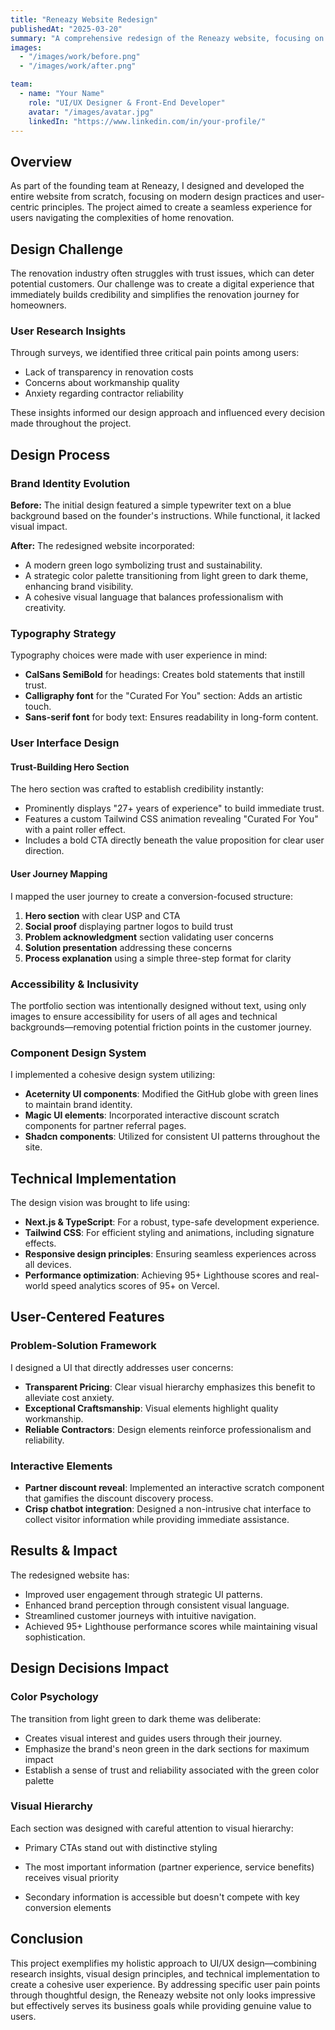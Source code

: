 ```yaml
---
title: "Reneazy Website Redesign"
publishedAt: "2025-03-20"
summary: "A comprehensive redesign of the Reneazy website, focusing on user experience, modern design practices, and effective branding."
images:
  - "/images/work/before.png"
  - "/images/work/after.png"

team:
  - name: "Your Name"
    role: "UI/UX Designer & Front-End Developer"
    avatar: "/images/avatar.jpg"
    linkedIn: "https://www.linkedin.com/in/your-profile/"
---
```


## Overview

As part of the founding team at Reneazy, I designed and developed the entire website from scratch, focusing on modern design practices and user-centric principles. The project aimed to create a seamless experience for users navigating the complexities of home renovation.

## Design Challenge

The renovation industry often struggles with trust issues, which can deter potential customers. Our challenge was to create a digital experience that immediately builds credibility and simplifies the renovation journey for homeowners.

### User Research Insights

Through surveys, we identified three critical pain points among users:

- Lack of transparency in renovation costs
- Concerns about workmanship quality
- Anxiety regarding contractor reliability

These insights informed our design approach and influenced every decision made throughout the project.

## Design Process

### Brand Identity Evolution

**Before:** The initial design featured a simple typewriter text on a blue background based on the founder's instructions. While functional, it lacked visual impact.

**After:** The redesigned website incorporated:

- A modern green logo symbolizing trust and sustainability.
- A strategic color palette transitioning from light green to dark theme, enhancing brand visibility.
- A cohesive visual language that balances professionalism with creativity.

### Typography Strategy

Typography choices were made with user experience in mind:

- **CalSans SemiBold** for headings: Creates bold statements that instill trust.
- **Calligraphy font** for the "Curated For You" section: Adds an artistic touch.
- **Sans-serif font** for body text: Ensures readability in long-form content.

### User Interface Design

#### Trust-Building Hero Section

The hero section was crafted to establish credibility instantly:

- Prominently displays "27+ years of experience" to build immediate trust.
- Features a custom Tailwind CSS animation revealing "Curated For You" with a paint roller effect.
- Includes a bold CTA directly beneath the value proposition for clear user direction.

#### User Journey Mapping

I mapped the user journey to create a conversion-focused structure:

1. **Hero section** with clear USP and CTA
2. **Social proof** displaying partner logos to build trust
3. **Problem acknowledgment** section validating user concerns
4. **Solution presentation** addressing these concerns
5. **Process explanation** using a simple three-step format for clarity

### Accessibility & Inclusivity

The portfolio section was intentionally designed without text, using only images to ensure accessibility for users of all ages and technical backgrounds—removing potential friction points in the customer journey.

### Component Design System

I implemented a cohesive design system utilizing:

- **Aceternity UI components**: Modified the GitHub globe with green lines to maintain brand identity.
- **Magic UI elements**: Incorporated interactive discount scratch components for partner referral pages.
- **Shadcn components**: Utilized for consistent UI patterns throughout the site.

## Technical Implementation

The design vision was brought to life using:

- **Next.js & TypeScript**: For a robust, type-safe development experience.
- **Tailwind CSS**: For efficient styling and animations, including signature effects.
- **Responsive design principles**: Ensuring seamless experiences across all devices.
- **Performance optimization**: Achieving 95+ Lighthouse scores and real-world speed analytics scores of 95+ on Vercel.

## User-Centered Features

### Problem-Solution Framework

I designed a UI that directly addresses user concerns:

- **Transparent Pricing**: Clear visual hierarchy emphasizes this benefit to alleviate cost anxiety.
- **Exceptional Craftsmanship**: Visual elements highlight quality workmanship.
- **Reliable Contractors**: Design elements reinforce professionalism and reliability.

### Interactive Elements

- **Partner discount reveal**: Implemented an interactive scratch component that gamifies the discount discovery process.
- **Crisp chatbot integration**: Designed a non-intrusive chat interface to collect visitor information while providing immediate assistance.

## Results & Impact

The redesigned website has:

- Improved user engagement through strategic UI patterns.
- Enhanced brand perception through consistent visual language.
- Streamlined customer journeys with intuitive navigation.
- Achieved 95+ Lighthouse performance scores while maintaining visual sophistication.

## Design Decisions Impact

### Color Psychology

The transition from light green to dark theme was deliberate:

- Creates visual interest and guides users through their journey.
- Emphasize the brand's neon green in the dark sections for maximum impact
- Establish a sense of trust and reliability associated with the green color palette

### Visual Hierarchy

Each section was designed with careful attention to visual hierarchy:

- Primary CTAs stand out with distinctive styling

- The most important information (partner experience, service benefits) receives visual priority

- Secondary information is accessible but doesn't compete with key conversion elements

## Conclusion

This project exemplifies my holistic approach to UI/UX design—combining research insights, visual design principles, and technical implementation to create a cohesive user experience. By addressing specific user pain points through thoughtful design, the Reneazy website not only looks impressive but effectively serves its business goals while providing genuine value to users.
